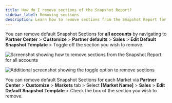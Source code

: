 ```yaml
---
title: How do I remove sections of the Snapshot Report?
sidebar_label: Removing sections
description: Learn how to remove sections from the Snapshot Report for all accounts or specific markets.
---
```


You can remove default Snapshot Sections for **all accounts** by navigating to **Partner Center** > **Customize** > **Partner defaults** > **Sales** > **Edit Default Snapshot Template** > Toggle off the section you wish to remove.

![Screenshot showing how to remove sections from the Snapshot Report for all accounts](/img/snapshot-report-faqs/remove-sections-1.png)

![Additional screenshot showing the toggle option to remove sections](/img/snapshot-report-faqs/remove-sections-2.png)

You can remove default Snapshot Sections for each Market via **Partner Center** > **Customize** > **Markets** tab > Select **[Market Name]** > **Sales** > **Edit Default Snapshot Template** > Check the box of the section you wish to remove.
